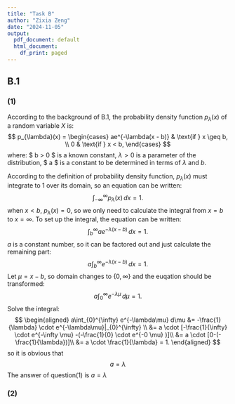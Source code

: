 ```yaml
---
title: "Task B"
author: "Zixia Zeng"
date: "2024-11-05"
output:
  pdf_document: default
  html_document:
    df_print: paged
---
```


## B.1
### (1)
According to the background of B.1, the probability density function $p_{\lambda}(x)$ of a random variable $X$ is:
$$
p_{\lambda}(x) = \begin{cases} 
ae^{-\lambda(x - b)} & \text{if } x \geq b, \\
0 & \text{if } x < b,
\end{cases}
$$
where:
$ b > 0 $ is a known constant,
${\lambda} > 0$ is a parameter of the distribution,
$ a $ is a constant to be determined in terms of $\lambda$ and $b$.

According to the definition of probability density function, $p_{\lambda}(x)$ must integrate to 1 over its domain, so an equation can be written:
$$
\int_{-\infty}^{\infty} p_{\lambda}(x) \, dx = 1.
$$
when $x < b$, $p_{\lambda}(x) = 0$, so we only need to calculate the integral from $x = b$ to $x = \infty$. To set up the integral, the equation can be written:
$$
\int_{b}^{\infty} ae^{-{\lambda}(x - b)} \, dx = 1.
$$
$a$ is a constant number, so it can be factored out and just calculate the remaining part:
$$
a\int_{b}^{\infty} e^{-{\lambda}(x - b)} \, dx = 1.
$$
Let $\mu = x-b$, so domain changes to $\{0,\infty\}$ and the euqation should be transformed:
$$
a\int_{0}^{\infty} e^{-{\lambda}\mu} \, d\mu = 1.
$$
Solve the integral:
$$
\begin{aligned}
a\int_{0}^{\infty} e^{-\lambda\mu} d\mu 
&= -\frac{1}{\lambda} \cdot e^{-\lambda\mu}|_{0}^{\infty} \\
&= a \cdot [-\frac{1}{\infty} \cdot e^{-\infty \mu} -(-\frac{1}{0} \cdot e^{-0 \mu} )]\\
&= a \cdot [0-(-\frac{1}{\lambda})]\\
&= a \cdot \frac{1}{\lambda} = 1.
\end{aligned}
$$
so it is obvious that 
$$a = \lambda$$
The answer of question(1) is $a = \lambda$

### (2)






